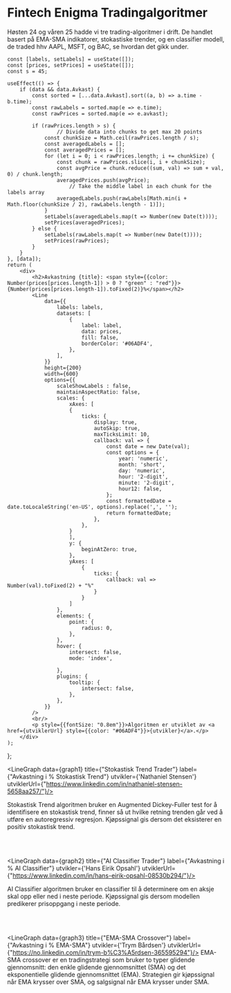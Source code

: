 # Fintech Enigma Tradingalgoritmer

Høsten 24 og våren 25 hadde vi tre trading-algoritmer i drift. De handlet basert på EMA-SMA indikatorer, stokastiske trender, og en classifier modell, de traded hhv AAPL, MSFT, og BAC, se hvordan det gikk under.


    const [labels, setLabels] = useState([]);
    const [prices, setPrices] = useState([]);
    const s = 45;
    
    useEffect(() => {
        if (data && data.Avkast) {
            const sorted = [...data.Avkast].sort((a, b) => a.time - b.time);
            const rawLabels = sorted.map(e => e.time);
            const rawPrices = sorted.map(e => e.avkast);
            
            if (rawPrices.length > s) {
                    // Divide data into chunks to get max 20 points
                const chunkSize = Math.ceil(rawPrices.length / s);
                const averagedLabels = [];
                const averagedPrices = [];
                for (let i = 0; i < rawPrices.length; i += chunkSize) {
                    const chunk = rawPrices.slice(i, i + chunkSize);
                    const avgPrice = chunk.reduce((sum, val) => sum + val, 0) / chunk.length;
                    averagedPrices.push(avgPrice);
                        // Take the middle label in each chunk for the labels array
                    averagedLabels.push(rawLabels[Math.min(i + Math.floor(chunkSize / 2), rawLabels.length - 1)]);
                }
                setLabels(averagedLabels.map(t => Number(new Date(t))));
                setPrices(averagedPrices);
            } else {
                setLabels(rawLabels.map(t => Number(new Date(t))));
                setPrices(rawPrices);
            }
        }
    }, [data]);
    return (
        <div>
            <h2>Avkastning {title}: <span style={{color: Number(prices[prices.length-1]) > 0 ? "green" : "red"}}>{Number(prices[prices.length-1]).toFixed(2)}%</span></h2>
            <Line
                data={{
                    labels: labels,
                    datasets: [
                        {
                            label: label, 
                            data: prices,
                            fill: false,
                            borderColor: '#06ADF4',
                        },
                    ],
                }}
                height={200}
                width={600}
                options={{
                    scaleShowLabels : false,
                    maintainAspectRatio: false,
                    scales: {
                        xAxes: [
                        {
                            ticks: {
                                display: true,
                                autoSkip: true,
                                maxTicksLimit: 10,
                                callback: val => {
                                    const date = new Date(val);
                                    const options = {
                                        year: 'numeric',
                                        month: 'short',
                                        day: 'numeric',
                                        hour: '2-digit',
                                        minute: '2-digit',
                                        hour12: false,
                                    };
                                    const formattedDate = date.toLocaleString('en-US', options).replace(',', '');
                                    return formattedDate;
                                },
                            },
                        }
                        ],
                        y: {
                            beginAtZero: true,
                        },
                        yAxes: [
                            {
                                ticks: {
                                    callback: val => Number(val).toFixed(2) + "%"
                                }
                            }
                        ]
                    },
                    elements: {
                        point: {
                            radius: 0,
                        },
                    },
                    hover: {
                        intersect: false,
                        mode: 'index',
                        
                    },
                    plugins: {
                        tooltip: {
                            intersect: false,
                        },
                    },
                }}
            />
            <br/>
            <p style={{fontSize: "0.8em"}}>Algoritmen er utviklet av <a href={utviklerUrl} style={{color: "#06ADF4"}}>{utvikler}</a>.</p>
        </div>
    );
};


<LineGraph data={graph1} title={"Stokastisk Trend Trader"} label={"Avkastning i % Stokastisk Trend"} utvikler={'Nathaniel Stensen'} utviklerUrl={"https://www.linkedin.com/in/nathaniel-stensen-5658aa257/"}/>

Stokastisk Trend algoritmen bruker en Augmented Dickey-Fuller test for å identifisere en stokastisk trend, finner så ut hvilke retning trenden går ved å utføre en autoregressiv regresjon. Kjøpssignal gis dersom det eksisterer en positiv stokastisk trend. 

<br/>
<br/>

<LineGraph data={graph2} title={"AI Classifier Trader"} label={"Avkastning i % AI Classifier"} utvikler={'Hans Eirik Opsahl'} utviklerUrl={"https://www.linkedin.com/in/hans-eirik-opsahl-08530b294/"}/>

AI Classifier algoritmen bruker en classifier til å determinere om en aksje skal opp eller ned i neste periode. Kjøpssignal gis dersom modellen predikerer prisoppgang i neste periode.

<br/>
<br/>

<LineGraph data={graph3} title={"EMA-SMA Crossover"} label={"Avkastning i % EMA-SMA"} utvikler={'Trym Bårdsen'} utviklerUrl={"https://no.linkedin.com/in/trym-b%C3%A5rdsen-365595294"}/>
EMA-SMA crossover er en tradingstrategi som bruker to typer glidende gjennomsnitt: den enkle glidende gjennomsnittet (SMA) og det eksponentielle glidende gjennomsnittet (EMA). Strategien gir kjøpssignal når EMA krysser over SMA, og salgsignal når EMA krysser under SMA.
